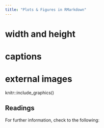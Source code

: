 ```yaml
---
title: "Plots & Figures in RMarkdown"
---
```



# width and height

# captions

# external images

knitr::include_graphics()



## Readings

For further information, check to the following:

